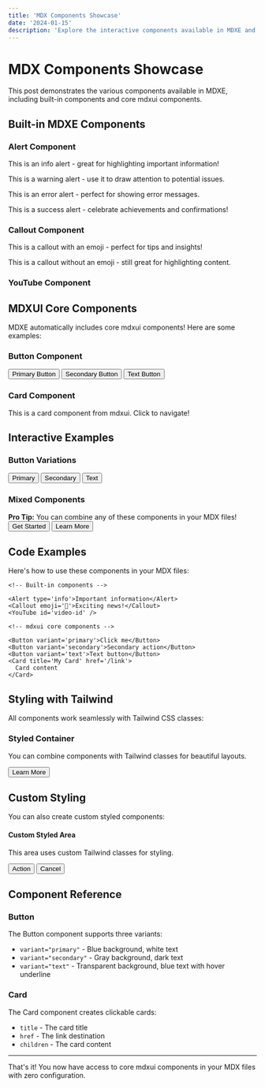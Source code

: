 ```yaml
---
title: 'MDX Components Showcase'
date: '2024-01-15'
description: 'Explore the interactive components available in MDXE and how to use them in your blog posts.'
---
```


# MDX Components Showcase

This post demonstrates the various components available in MDXE, including built-in components and core mdxui components.

## Built-in MDXE Components

### Alert Component

<Alert type='info'>This is an info alert - great for highlighting important information!</Alert>

<Alert type='warning'>This is a warning alert - use it to draw attention to potential issues.</Alert>

<Alert type='error'>This is an error alert - perfect for showing error messages.</Alert>

<Alert type='success'>This is a success alert - celebrate achievements and confirmations!</Alert>

### Callout Component

<Callout emoji='💡'>This is a callout with an emoji - perfect for tips and insights!</Callout>

<Callout>This is a callout without an emoji - still great for highlighting content.</Callout>

### YouTube Component

<YouTube id='dQw4w9WgXcQ' title='Example Video' />

## MDXUI Core Components

MDXE automatically includes core mdxui components! Here are some examples:

### Button Component

<Button variant='primary'>Primary Button</Button>
<Button variant='secondary'>Secondary Button</Button>
<Button variant='text'>Text Button</Button>

### Card Component

<div className='my-6'>
  <Card title='Example Card' href='/getting-started-with-mdxe'>
    This is a card component from mdxui. Click to navigate!
  </Card>
</div>

## Interactive Examples

### Button Variations

<div className='flex gap-4 my-6'>
  <Button variant='primary'>Primary</Button>
  <Button variant='secondary'>Secondary</Button>
  <Button variant='text'>Text</Button>
</div>

### Mixed Components

<div className='grid gap-4 my-6'>
  <Alert type='info'>
    <strong>Pro Tip:</strong> You can combine any of these components in your MDX files!
  </Alert>

  <div className='flex gap-4'>
    <Button variant='primary'>Get Started</Button>
    <Button variant='secondary'>Learn More</Button>
  </div>
</div>

## Code Examples

Here's how to use these components in your MDX files:

```mdx
<!-- Built-in components -->

<Alert type='info'>Important information</Alert>
<Callout emoji='🚀'>Exciting news!</Callout>
<YouTube id='video-id' />

<!-- mdxui core components -->

<Button variant='primary'>Click me</Button>
<Button variant='secondary'>Secondary action</Button>
<Button variant='text'>Text button</Button>
<Card title='My Card' href='/link'>
  Card content
</Card>
```

## Styling with Tailwind

All components work seamlessly with Tailwind CSS classes:

<div className='bg-gradient-to-r from-blue-500 to-purple-600 p-6 rounded-lg text-white my-6'>
  <h3 className='text-2xl font-bold mb-4'>Styled Container</h3>
  <p>You can combine components with Tailwind classes for beautiful layouts.</p>
  <Button variant='secondary'>Learn More</Button>
</div>

## Custom Styling

You can also create custom styled components:

<div className='border-2 border-dashed border-gray-300 p-6 rounded-lg my-6'>
  <h4 className='text-lg font-semibold mb-2'>Custom Styled Area</h4>
  <p>This area uses custom Tailwind classes for styling.</p>
  <div className='flex gap-2'>
    <Button variant='primary'>Action</Button>
    <Button variant='text'>Cancel</Button>
  </div>
</div>

## Component Reference

### Button

The Button component supports three variants:

- `variant="primary"` - Blue background, white text
- `variant="secondary"` - Gray background, dark text
- `variant="text"` - Transparent background, blue text with hover underline

### Card

The Card component creates clickable cards:

- `title` - The card title
- `href` - The link destination
- `children` - The card content

---

<Callout emoji='🎉'>That's it! You now have access to core mdxui components in your MDX files with zero configuration.</Callout>
